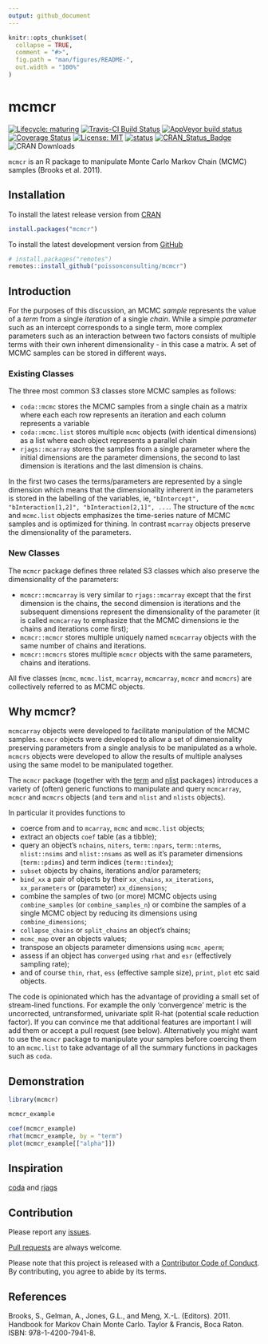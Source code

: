 ```yaml
---
output: github_document
---
```


<!-- README.md is generated from README.Rmd. Please edit that file -->

```r
knitr::opts_chunk$set(
  collapse = TRUE,
  comment = "#>",
  fig.path = "man/figures/README-",
  out.width = "100%"
)
```

# mcmcr

<!-- badges: start -->
  [![Lifecycle: maturing](https://img.shields.io/badge/lifecycle-maturing-blue.svg)](https://www.tidyverse.org/lifecycle/#maturing)
[![Travis-CI Build Status](https://travis-ci.org/poissonconsulting/mcmcr.svg?branch=master)](https://travis-ci.org/poissonconsulting/mcmcr)
[![AppVeyor build status](https://ci.appveyor.com/api/projects/status/github/poissonconsulting/mcmcr?branch=master&svg=true)](https://ci.appveyor.com/project/poissonconsulting/mcmcr)
[![Coverage Status](https://img.shields.io/codecov/c/github/poissonconsulting/mcmcr/master.svg)](https://codecov.io/github/poissonconsulting/mcmcr?branch=master)
[![License: MIT](https://img.shields.io/badge/License-MIT-green.svg)](https://opensource.org/licenses/MIT)
[![status](https://tinyverse.netlify.com/badge/mcmcr)](https://CRAN.R-project.org/package=mcmcr)
[![CRAN_Status_Badge](http://www.r-pkg.org/badges/version/mcmcr)](https://cran.r-project.org/package=mcmcr)
![CRAN Downloads](http://cranlogs.r-pkg.org/badges/mcmcr)
<!-- badges: end -->

`mcmcr` is an R package to manipulate Monte Carlo Markov Chain (MCMC) samples (Brooks et al. 2011).

## Installation

To install the latest release version from [CRAN](https://cran.r-project.org)
```r
install.packages("mcmcr")
```

To install the latest development version from [GitHub](https://github.com/poissonconsulting/mcmcr)
```r
# install.packages("remotes")
remotes::install_github("poissonconsulting/mcmcr")
```

## Introduction

For the purposes of this discussion, an MCMC *sample* represents the value of a *term* from a single *iteration* of a single *chain*.
While a simple *parameter* such as an intercept corresponds to a single term, more complex parameters such as an interaction between two factors consists of multiple terms with their own inherent dimensionality - in this case a matrix.
A set of MCMC samples can be stored in different ways.

### Existing Classes

The three most common S3 classes store MCMC samples as follows:

- `coda::mcmc` stores the MCMC samples from a single chain as a matrix where each each row represents an iteration and each column represents a variable
- `coda::mcmc.list` stores multiple `mcmc` objects (with identical dimensions) as a list where each object represents a parallel chain
- `rjags::mcarray` stores the samples from a single parameter where the initial dimensions are the parameter dimensions, the second to last dimension is iterations and the last dimension is chains.

In the first two cases the terms/parameters are represented by a single dimension which means that the dimensionality inherent in the parameters is stored in the labelling of the variables, ie, `"bIntercept", "bInteraction[1,2]", "bInteraction[2,1]", ...`.
The structure of the `mcmc` and `mcmc.list` objects emphasizes the time-series nature of MCMC samples and is optimized for thining.
In contrast `mcarray` objects preserve the dimensionality of the parameters.

### New Classes

The `mcmcr` package defines three related S3 classes which also preserve the dimensionality of
the parameters:

- `mcmcr::mcmcarray` is very similar to `rjags::mcarray` except that the first dimension is the chains, the second dimension is iterations and the subsequent dimensions represent the dimensionality of the parameter (it is called `mcmcarray` to emphasize that the MCMC dimensions ie the chains and iterations come first);
- `mcmcr::mcmcr` stores multiple uniquely named `mcmcarray` objects with the same number of chains and iterations.
- `mcmcr::mcmcrs` stores multiple `mcmcr` objects with the same parameters, chains and iterations.

All five classes (`mcmc`, `mcmc.list`, `mcarray`, `mcmcarray`, `mcmcr` and `mcmcrs`) are collectively referred to as MCMC objects.

## Why mcmcr?

`mcmcarray` objects were developed to facilitate manipulation of the MCMC samples.
`mcmcr` objects were developed to allow a set of dimensionality preserving parameters from a single analysis to be manipulated as a whole.
`mcmcrs` objects were developed to allow the results of multiple analyses using the same model to be manipulated together.

The `mcmcr` package (together with the [term](https://github.com/poissonconsulting/term) and [nlist](https://github.com/poissonconsulting/nlist) packages) introduces a variety of (often) generic functions to manipulate and query `mcmcarray`, `mcmcr` and `mcmcrs` objects (and `term` and `nlist` and `nlists` objects). 

In particular it provides functions to

- coerce from and to `mcarray`, `mcmc` and `mcmc.list` objects;
- extract an objects `coef` table (as a tibble);
- query an object's `nchains`, `niters`, `term::npars`, `term::nterms`, `nlist::nsims` and `nlist::nsams` as well as it's parameter dimensions (`term::pdims`) and term indices (`term::tindex`);
- `subset` objects by chains, iterations and/or parameters;
- `bind_xx` a pair of objects by their `xx_chains`, `xx_iterations`, `xx_parameters` or (parameter) `xx_dimensions`;
- combine the samples of two (or more) MCMC objects using `combine_samples` (or `combine_samples_n`) or combine the samples of a single MCMC object by reducing its dimensions using `combine_dimensions`;
- `collapse_chains` or `split_chains` an object's chains;
- `mcmc_map` over an objects values; 
- transpose an objects parameter dimensions using `mcmc_aperm`; 
- assess if an object has `converged` using `rhat` and `esr` (effectively sampling rate);
- and of course `thin`, `rhat`, `ess` (effective sample size), `print`, `plot` etc said objects.

The code is opinionated which has the advantage of providing a small set of stream-lined functions. 
For example the only 'convergence' metric is the uncorrected, untransformed, univariate split R-hat (potential scale reduction factor).
If you can convince me that additional features are important I will add them or accept a pull request (see below).
Alternatively you might want to use the `mcmcr` package to manipulate your samples before coercing them to an `mcmc.list` to take advantage of all the summary functions in packages such as `coda`.

## Demonstration

```r
library(mcmcr)

mcmcr_example

coef(mcmcr_example)
rhat(mcmcr_example, by = "term")
plot(mcmcr_example[["alpha"]])
```

## Inspiration

[coda](https://github.com/cran/coda) and [rjags](https://github.com/cran/rjags)

## Contribution

Please report any [issues](https://github.com/poissonconsulting/mcmcr/issues).

[Pull requests](https://github.com/poissonconsulting/mcmcr/pulls) are always welcome.

Please note that this project is released with a [Contributor Code of Conduct](https://github.com/poissonconsulting/mcmcr/blob/master/CODE_OF_CONDUCT.md).
By contributing, you agree to abide by its terms.

## References

Brooks, S., Gelman, A., Jones, G.L., and Meng, X.-L. (Editors). 2011. Handbook for Markov Chain Monte Carlo. Taylor & Francis, Boca Raton. ISBN: 978-1-4200-7941-8.

